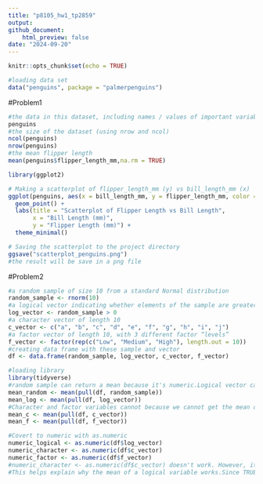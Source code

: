 ```yaml
---
title: "p8105_hw1_tp2859"
output:
github_document:
    html_preview: false
date: "2024-09-20"
---
```

```r
knitr::opts_chunk$set(echo = TRUE)
```

```r
#loading data set
data("penguins", package = "palmerpenguins")
```

#Problem1
```r
#the data in this dataset, including names / values of important variables
penguins
#the size of the dataset (using nrow and ncol)
ncol(penguins)
nrow(penguins)
#the mean flipper length
mean(penguins$flipper_length_mm,na.rm = TRUE)
```

```r
library(ggplot2)

# Making a scatterplot of flipper_length_mm (y) vs bill_length_mm (x)
ggplot(penguins, aes(x = bill_length_mm, y = flipper_length_mm, color = species)) +
  geom_point() +
  labs(title = "Scatterplot of Flipper Length vs Bill Length",
       x = "Bill Length (mm)", 
       y = "Flipper Length (mm)") +
  theme_minimal()

# Saving the scatterplot to the project directory
ggsave("scatterplot_penguins.png")
#the result will be save in a png file
```

#Problem2
```r
#a random sample of size 10 from a standard Normal distribution
random_sample <- rnorm(10)
#a logical vector indicating whether elements of the sample are greater than 0
log_vector <- random_sample > 0
#a character vector of length 10
c_vector <- c("a", "b", "c", "d", "e", "f", "g", "h", "i", "j")
#a factor vector of length 10, with 3 different factor “levels”
f_vector <- factor(rep(c("Low", "Medium", "High"), length.out = 10))
#creating data frame with these sample and vector
df <- data.frame(random_sample, log_vector, c_vector, f_vector)
```


```r
#loading library
library(tidyverse)
#random sample can return a mean because it's numeric.Logical vector can return a mean as True = 1, and False = 0
mean_random <- mean(pull(df, random_sample)) 
mean_log <- mean(pull(df, log_vector))
#Character and factor variables cannot because we cannot get the mean of non-numeric variables.
mean_c <- mean(pull(df, c_vector))
mean_f <- mean(pull(df, f_vector))
```

```r
#Covert to numeric with as.numeric
numeric_logical <- as.numeric(df$log_vector)
numeric_character <- as.numeric(df$c_vector)
numeric_factor <- as.numeric(df$f_vector)
#numeric_character <- as.numeric(df$c_vector) doesn't work. However, it works for log_vector and f_vector.
#This helps explain why the mean of a logical variable works.Since TRUE and FALSE can be interpreted as 1 and 0, Low,medium,high can also be represent by 1,2,3.But all the element in c_vector is character which cannot be covert to numeric. The numeric conversion allows certain types or patterns to be treated as numbers.
```

